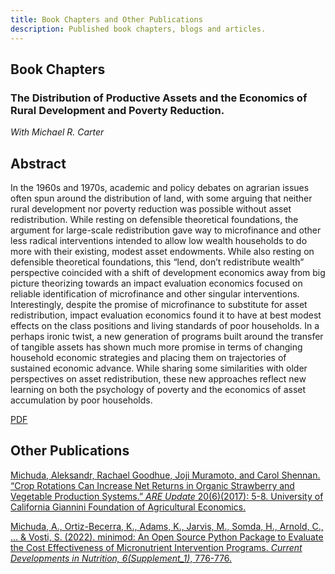 ```yaml
---
title: Book Chapters and Other Publications
description: Published book chapters, blogs and articles.
---
```


## Book Chapters

### The Distribution of Productive Assets and the Economics of Rural Development and Poverty Reduction.

*With Michael R. Carter*


:::{.callout-note collapse="true"}
## Abstract 

In the 1960s and 1970s, academic and policy debates on agrarian issues often spun around the distribution of land, with some arguing that neither rural development nor poverty reduction was possible without asset redistribution. While resting on defensible theoretical foundations, the argument for large-scale redistribution gave way to microfinance and other less radical interventions intended to allow low wealth households to do more with their existing, modest asset endowments. While also resting on defensible theoretical foundations, this “lend, don’t redistribute wealth” perspective coincided with a shift of development economics away from big picture theorizing towards an impact evaluation economics focused on reliable identification of microfinance and other singular interventions. Interestingly, despite the promise of microfinance to substitute for asset redistribution, impact evaluation economics found it to have at best modest effects on the class positions and living standards of poor households. In a perhaps ironic twist, a new generation of programs built around the transfer of tangible assets has shown much more promise in terms of changing household economic strategies and placing them on trajectories of sustained economic advance. While sharing some similarities with older perspectives on asset redistribution, these new approaches reflect new learning on both the psychology of poverty and the economics of asset accumulation by poor households.

:::

[PDF](https://link.springer.com/chapter/10.1007/978-3-030-14000-7_11){.btn .btn-outline-primary .btn role="button"}

## Other Publications

[Michuda, Aleksandr, Rachael Goodhue, Joji Muramoto, and Carol Shennan. "Crop Rotations Can Increase Net Returns in Organic Strawberry and Vegetable Production Systems." *ARE Update* 20(6)(2017): 5-8. University of California Giannini Foundation of Agricultural Economics.](https://giannini.ucop.edu/publications/are-update/issues/2017/20/6/crop-rotations-can-increase-net-returns-in-organic/)

[Michuda, A., Ortiz-Becerra, K., Adams, K., Jarvis, M., Somda, H., Arnold, C., ... & Vosti, S. (2022). minimod: An Open Source Python Package to Evaluate the Cost Effectiveness of Micronutrient Intervention Programs. *Current Developments in Nutrition, 6(Supplement_1)*, 776-776.](https://academic.oup.com/cdn/article/6/Supplement_1/776/6606969)
